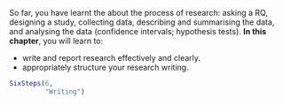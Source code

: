 ::: {.objectivesBox .objectives data-latex="{iconmonstr-target-4-240.png}"}
So far, you have learnt the about the process of research: asking a RQ, designing a study, collecting data, describing and summarising the data, and analysing the data (confidence intervals; hypothesis tests).
**In this chapter**, you will learn to:

* write and report research effectively and clearly.
* appropriately structure your research writing.
:::


```r
SixSteps(6, 
         "Writing")
```


